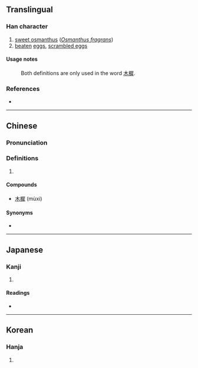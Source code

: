 {{character info/new}}
==Translingual==

===Han character===
{{Han char|rn=75|rad=木|as=11|sn=15|four=47953|canj=DSEQ|ids=⿰木犀}}

# [[sweet osmanthus]] (''[[Osmanthus fragrans]]'')
# [[beaten]] [[egg]]s, [[scrambled egg]]s

====Usage notes====
:Both definitions are only used in the word [[木樨]].

===References===
* {{Han ref|kx=0555.311|dkj=15483|hdz=21296.160|uh=6A28|ud=27176|bh=E9CA|bd=59850}}

----

==Chinese==
{{zh-forms}}

===Pronunciation===
{{zh-pron
|m=xī
|c=sai1
|mc=
|oc=
|ma=
|cat=n,pn
}}

===Definitions===
{{zh-hanzi}}

# {{rfdef|lang=zh}}

====Compounds====
* [[木樨]] (mùxi)

====Synonyms====
* {{l|zh|桂花}}

----

==Japanese==

===Kanji===
{{ja-kanji|grade=|rs=木11}}

# {{defn|lang=ja|sort=木11}}

====Readings====
* {{ja-readings|on=[[せい]] (sei), [[さい]] (sai)|kun=[[もくせい]] (mokusei)}}

----

==Korean==

===Hanja===
{{ko-hanja|hangeul=치|eumhun=|rv=chi|mr=ch'i|y=chi}}

# {{defn|lang=ko|sort=木11}}